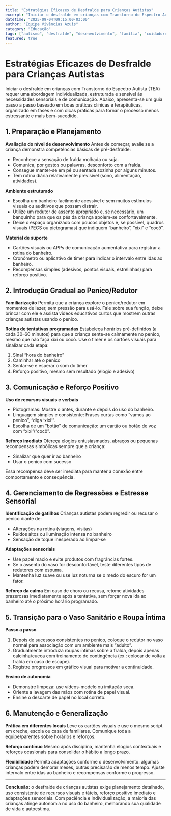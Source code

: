 ```yaml
---
title: "Estratégias Eficazes de Desfralde para Crianças Autistas"
excerpt: "Iniciar o desfralde em crianças com Transtorno do Espectro Autista (TEA) requer uma abordagem individualizada, estruturada e sensível às necessidades sensoriais e de comunicação. Abaixo, apresenta-se um guia passo a passo baseado em boas práticas clínicas e terapêuticas, organizado em fases e com dicas práticas para tornar o processo menos estressante e mais bem-sucedido."
datetime: "2025-09-04T09:15:00-03:00"
author: "Equipe Vivências Azuis"
category: "Educação"
tags: ["autismo", "desfralde", "desenvolvimento", "família", "cuidadores", "comportamento", "autonomia", "habilidades"]
featured: true
---
```


# Estratégias Eficazes de Desfralde para Crianças Autistas

Iniciar o desfralde em crianças com Transtorno do Espectro Autista (TEA) requer uma abordagem individualizada, estruturada e sensível às necessidades sensoriais e de comunicação. Abaixo, apresenta-se um guia passo a passo baseado em boas práticas clínicas e terapêuticas, organizado em fases e com dicas práticas para tornar o processo menos estressante e mais bem-sucedido.

## 1. Preparação e Planejamento

**Avaliação do nível de desenvolvimento**
Antes de começar, avalie se a criança demonstra competências básicas de pré-desfralde:

- Reconhece a sensação de fralda molhada ou suja.
- Comunica, por gestos ou palavras, desconforto com a fralda.
- Consegue manter-se em pé ou sentada sozinha por alguns minutos.
- Tem rotina diária relativamente previsível (sono, alimentação, atividades).

**Ambiente estruturado**

- Escolha um banheiro facilmente acessível e sem muitos estímulos visuais ou auditivos que possam distrair.
- Utilize um redutor de assento apropriado e, se necessário, um banquinho para que os pés da criança apoiem-se confortavelmente.
- Deixe o espaço organizado com poucos objetos e, se possível, quadros visuais (PECS ou pictogramas) que indiquem “banheiro”, “xixi” e “cocô”.

**Material de suporte**

- Cartões visuais ou APPs de comunicação aumentativa para registrar a rotina do banheiro.
- Cronômetro ou aplicativo de timer para indicar o intervalo entre idas ao banheiro.
- Recompensas simples (adesivos, pontos visuais, estrelinhas) para reforço positivo.


## 2. Introdução Gradual ao Penico/Redutor

**Familiarização**
Permita que a criança explore o penico/redutor em momentos de lazer, sem pressão para usá-lo. Fale sobre sua função, deixe brincar com ele e assista vídeos educativos curtos que mostrem outras crianças autistas usando o penico.

**Rotina de tentativas programadas**
Estabeleça horários pré-definidos (a cada 30–60 minutos) para que a criança sente-se calmamente no penico, mesmo que não faça xixi ou cocô. Use o timer e os cartões visuais para sinalizar cada etapa:

1. Sinal “hora do banheiro”
2. Caminhar até o penico
3. Sentar-se e esperar o som do timer
4. Reforço positivo, mesmo sem resultado (elogio e adesivo)

## 3. Comunicação e Reforço Positivo

**Uso de recursos visuais e verbais**

- Pictogramas: Mostre o antes, durante e depois do uso do banheiro.
- Linguagem simples e consistente: Frases curtas como “vamos ao penico”, “diga ‘xixi’”.
- Escolha de um “botão” de comunicação: um cartão ou botão de voz com “xixi”/“cocô”.

**Reforço imediato**
Ofereça elogios entusiasmados, abraços ou pequenas recompensas simbólicas sempre que a criança:

- Sinalizar que quer ir ao banheiro
- Usar o penico com sucesso

Essa recompensa deve ser imediata para manter a conexão entre comportamento e consequência.

## 4. Gerenciamento de Regres­sões e Estresse Sensorial

**Identificação de gatilhos**
Crianças autistas podem regredir ou recusar o penico diante de:

- Alterações na rotina (viagens, visitas)
- Ruídos altos ou iluminação intensa no banheiro
- Sensação de toque inesperado ao limpar-se

**Adaptações sensoriais**

- Use papel macio e evite produtos com fragrâncias fortes.
- Se o assento do vaso for desconfortável, teste diferentes tipos de redutores com espuma.
- Mantenha luz suave ou use luz noturna se o medo do escuro for um fator.

**Reforço da calma**
Em caso de choro ou recusa, retome atividades prazerosas imediatamente após a tentativa, sem forçar nova ida ao banheiro até o próximo horário programado.

## 5. Transição para o Vaso Sanitário e Roupa Íntima

**Passo a passo**

1. Depois de sucessos consistentes no penico, coloque o redutor no vaso normal para associação com um ambiente mais “adulto”.
2. Gradualmente introduza roupas íntimas sobre a fralda, depois apenas calcinha/cueca com treinamento de contingência (ex.: colocar de volta a fralda em caso de escape).
3. Registre progressos em gráfico visual para motivar a continuidade.

**Ensino de autonomia**

- Demonstre limpeza: use vídeos-modelo ou imitação seca.
- Oriente a lavagem das mãos com rotina de papel visual.
- Ensine o descarte de papel no local correto.


## 6. Manutenção e Generalização

**Prática em diferentes locais**
Leve os cartões visuais e use o mesmo script em creche, escola ou casa de familiares. Comunique toda a equipe/parentes sobre horários e reforços.

**Reforço contínuo**
Mesmo após disciplina, mantenha elogios contextuais e reforços ocasionais para consolidar o hábito a longo prazo.

**Flexibilidade**
Permita adaptações conforme o desenvolvimento: algumas crianças podem demorar meses, outras precisarão de menos tempo. Ajuste intervalo entre idas ao banheiro e recompensas conforme o progresso.

***

**Conclusão:** o desfralde de crianças autistas exige planejamento detalhado, uso consistente de recursos visuais e táteis, reforço positivo imediato e adaptações sensoriais. Com paciência e individualização, a maioria das crianças atinge autonomia no uso do banheiro, melhorando sua qualidade de vida e autoestima.

